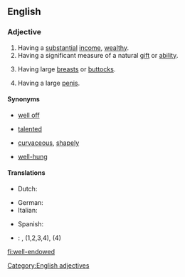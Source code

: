 ==English==

===Adjective===
{{en-adj|head=[[well]][[-]][[endowed]]}}

# Having a [[substantial]] [[income]], [[wealthy]].
# Having a significant measure of a natural [[gift]] or [[ability]].
# {{euphemistic|of a [[woman]]}} Having large [[breast]]s or [[buttock]]s.
# {{euphemistic|of a [[man]]}} Having a large [[penis]].

====Synonyms====
* {{sense|having a substantial income}} [[well off]]
* {{sense|having a natural gift or ability}} [[talented]]
* {{sense|having large breasts or buttocks}} [[curvaceous]], [[shapely]]
* {{sense|having a large penis}} [[well-hung]]

====Translations====
{{trans-top|wealthy}}
* Dutch: {{t-|nl|goed voorzien}}
{{trans-mid}}
{{trans-bottom}}

{{trans-top|having a natural gift of ability}}
{{trans-mid}}
{{trans-bottom}}

{{trans-top|having large breasts}}
{{trans-mid}}
{{trans-bottom}}

{{trans-top|having a large penis}}
* German: {{t-|de|gut bestückt|m}}
* Italian: {{qualifier|slang}} {{t-|it|superdotato|m}}
{{trans-mid}}
* Spanish: {{qualifier|slang}} {{t+|es|bien dotado|m}}
{{trans-bottom}}

{{checktrans-top}}
* {{ttbc|es}}: {{t+|es|bien dotado|m}}, {{t-|es|bien dotada|f}} (1,2,3,4), {{t+|es|grosero|m}} (4)
{{trans-bottom}}

[[Category:English adjectives]]

[[fi:well-endowed]]